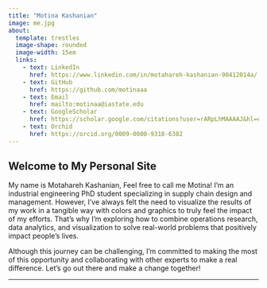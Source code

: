 ```yaml
---
title: "Motina Kashanian"
image: me.jpg
about: 
  template: trestles
  image-shape: rounded
  image-width: 15em
  links:
    - text: LinkedIn
      href: https://www.linkedin.com/in/motahareh-kashanian-90412014a/
    - text: GitHub
      href: https://github.com/motinaaa
    - text: Email
      href: mailto:motinaa@iastate.edu
    - text: GoogleScholar
      href: https://scholar.google.com/citations?user=rARpLhMAAAAJ&hl=en
    - text: Orchid
      href: https://orcid.org/0009-0000-9318-6382
---
```


## Welcome to My Personal Site

My name is Motahareh Kashanian, Feel free to call me Motina!
I'm an industrial engineering PhD student specializing in supply chain design and management. However, I've always felt the need to visualize the results of my work in a tangible way with colors and graphics to truly feel the impact of my efforts. That's why I'm exploring how to combine operations research, data analytics, and visualization to solve real-world problems that positively impact people's lives.

Although this journey can be challenging, I'm committed to making the most of this opportunity and collaborating with other experts to make a real difference. Let's go out there and make a change together!

---
